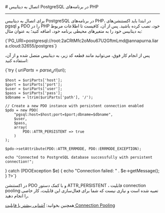 

<Layout>
<Head>
<title>مستندات اتصال به PostgreSQL در PHP - لیارا</title>
<meta property="og:title" content="مستندات خدمات رایانش ابری لیارا" />
<meta property="og:description" content="مستندات قدم به قدم اتصال به دیتابیس PostgreSQL در php"  />
</Head>
# اتصال به دیتابیس PostgreSQL در برنامه‌های PHP
<hr className="mb-2" />

برای اتصال به دیتابیس PostgreSQL در برنامه‌های PHP، در ابتدا باید اکستنشن‌های <Important>pgsql</Important> و <Important>PDO</Important> را در PHP خود، نصب کرده باشید. پس از آن، کافیست تا 
اطلاعات مربوط به دیتابیس خود را 
به متغیرهای محیطی برنامه خود، اضافه کنید؛ به عنوان مثال:

<div className="h-2" />
    <div dir='ltr'>
    <Highlight className="bash">
        {`PG_URI=postgresql://root:2aCRtMfc2oMou67U2GftmLmd@annapurna.liara.cloud:32655/postgres`}
    </Highlight>
    </div>
<div className="h-2" />

پس از انجام کار فوق، می‌توانید مانند قطعه کد زیر، به دیتابیس متصل شده و از آن، استفاده کنید:
<div className="h-2" />
    <div dir='ltr'>
    <Highlight className="php">
        {`<?php
$uri = getenv("PG_URI");

try {
    $uriParts = parse_url($uri);

    $host = $uriParts['host'];
    $port = $uriParts['port'];
    $user = $uriParts['user'];
    $pass = $uriParts['pass'];
    $dbname = ltrim($uriParts['path'], '/');

    // Create a new PDO instance with persistent connection enabled
    $pdo = new PDO(
        "pgsql:host=$host;port=$port;dbname=$dbname",
        $user,
        $pass,
        array(
            PDO::ATTR_PERSISTENT => true
        )
    );

    $pdo->setAttribute(PDO::ATTR_ERRMODE, PDO::ERRMODE_EXCEPTION);

    echo "Connected to PostgreSQL database successfully with persistent connection!";
} catch (PDOException $e) {
    echo "Connection failed: " . $e->getMessage();
}
?>`}
    </Highlight>
    </div>
<div className="h-2" />
<Alert variant="info">
<p>
در اکستنشن <Important>PDO</Important> و با کمک دستور <Important>ATTR_PERSISTENT</Important> ، قابلیت connection pooling تعبیه شده است و نیازی نیست که شما برای فعال‌سازی این قابلیت، کار خاصی را انجام دهید.
</p>
</Alert>

<Alert variant='success'>همچنین بخوانید: <a className="text-[#2196f3] " href="/dbaas/details/connection-pool">آشنایی بیشتر با قابلیت Connection Pooling</a></Alert>

</Layout>